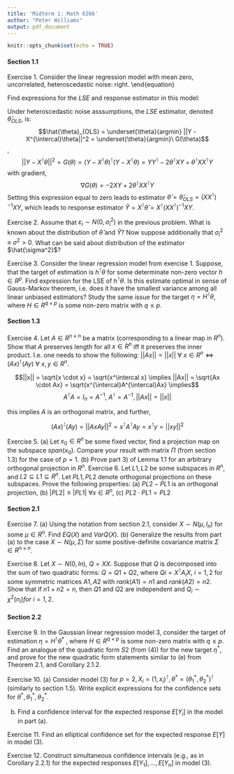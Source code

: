 ```yaml
---
title: 'Midterm 1: Math 6266'
author: "Peter Williams"
output: pdf_document
---
```


```r
knitr::opts_chunk$set(echo = TRUE)
```

#### Section 1.1
Exercise 1. Consider the linear regression model with mean zero, uncorrelated, heteroscedastic noise:
\begin{equation}
  Y_i = X_i^{\intercal}\theta + \varepsilon_i,\ for\ i=1,..,n,\ E\varepsilon_i = 0,\  
  cov(\varepsilon_j, \varepsilon_j)=\left\{
  \begin{array}{@{}ll@{}}
    \sigma_i^2, & \text{if}\ i=j \\
    0, & i \neq j
  \end{array}\right.
\end{equation}
 
Find expressions for the $LSE$ and response estimator in this model:

Under heteroscedastic noise asssumptions, the $LSE$ estimator, denoted $\hat{\theta}_{OLS}$, is: 
$$\hat{\theta}_{OLS} = \underset{\theta}{argmin} ||Y - X^{\intercal}\theta||^2 = \underset{\theta}{argmin}\ G(\theta)$$,
$$||Y - X^{\intercal}\theta||^2 = G(\theta) = (Y - X^{\intercal}\theta)^{\intercal}(Y - X^{\intercal}\theta) = YY^{\intercal} - 2\theta^{\intercal}XY + \theta^{\intercal}XX^{\intercal}Y$$ with gradient, $$\nabla G(\theta)  = -2XY + 2\theta^{\intercal}XX^{\intercal}Y$$ Setting this expression equal to zero leads to estimator $\hat{\theta}=\hat{\theta}_{OLS} = (XX^{\intercal})^{-1}XY$, which leads to response estimator $\hat{Y} = X^{\intercal}\hat{\theta} = X^{\intercal}(XX^{\intercal})^{-1}XY$.

Exercise 2.  Assume that $\varepsilon_i \sim N(0, \sigma_i^2)$ in the previous problem. What is known about the distribution of $\hat{\theta}$ and $\hat{Y}$? Now suppose additionally that $\sigma_i^2 \equiv \sigma^2 > 0$. What can be said about distribution of the estimator $\hat{\sigma^2}$?

Exercise 3. Consider the linear regression model from exercise 1. Suppose, that the target of
estimation is $h^{\intercal}\theta$ for some determinate non-zero vector $h\in R^p$. Find expression for the LSE of $h^{\intercal}\theta$. Is this estimate optimal in sense of Gauss-Markov theorem, i.e. does it have the smallest
variance among all linear unbiased estimators? Study the same issue for the target $\eta = H^{\intercal}\theta$, where 
$H \in R^{q \times p}$ is some non-zero matrix with $q \leq p$.


#### Section 1.3
Exercise 4. Let $A \in R^{n\times n}$ be a matrix (corresponding to a linear map in $R^n$). Show that $A$ preserves length for all $x \in R^n$ iff it preserves the inner product. I.e. one needs to show the following:
$||Ax|| = ||x||\  \forall\ x \in R^n \iff (Ax)^{\intercal}(Ay)\  \forall\  x,y \in R^n$.

$$||x|| = \sqrt{x \cdot x} = \sqrt{x^\intercal x} \implies ||Ax|| = \sqrt{Ax \cdot Ax} = \sqrt{x^{\intercal}A^{\intercal}Ax} \implies$$ 
$$ A^\intercal A = I_n = A^{-1},\ A^\intercal = A^{-1}, ||Ax|| = ||x||$$

this implies $A$ is an orthogonal matrix, and further, 

$$(Ax)^\intercal (Ay)  = ||AxAy||^2 = x^\intercal A^\intercal A y = x^\intercal y = ||xy||^2$$

Exercise 5. (a) Let $x_0 \in R^n$ be some fixed vector, find a projection map on the subspace $span(x_0)$. Compare your result with matrix $\Pi$ (from section 1.3) for the case of $p=1$.
(b) Prove part 3) of Lemma 1.1 for an arbitrary orthogonal projection in $R^n$.
Exercise 6. Let $L1, L2$ be some subspaces in $R^n$, and $L2 \subseteq L1 \subseteq R^n$. Let $PL1, PL2$ denote orthogonal projections on these subspaces. Prove the following properties:
(a) $PL2 - PL1$ is an orthogonal projection,
(b) $|PL2| \leq |PL1|\  \forall x \in R^n$,
(c) $PL2 \cdot PL1 = PL2$


#### Section 2.1
Exercise 7. (a) Using the notation from section 2.1, consider $X \sim N(\mu,I_n)$ for some $\mu \in R^n$. Find $E{Q(X)}$ and $Var{Q(X)}$.
(b) Generalize the results from part (a) to the case $X \sim N(\mu,\Sigma)$ for some positive-definite covariance matrix $\Sigma \in R^{n \times n}$.

Exercise 8. Let $X \sim N(0,In)$, $Q = X X$. Suppose that $Q$ is decomposed into the sum of
two quadratic forms: $Q = Q1 + Q2$, where $Qi = X^{\intercal}A_iX$, $i = 1, 2$ for some symmetric matrices $A1,A2$ with $rank(A1) = n1$ and $rank(A2) = n2$. Show that if $n1 + n2 = n$, then $Q1$ and $Q2$ are independent and $Q_i \sim \chi^2(n_i) for\  i = 1,2$.

#### Section 2.2

Exercise 9. In the Gaussian linear regression model 3, consider the target of estimation $\eta = H^{\intercal} \theta^*$ , where $H \in R^{q \times p}$ is some non-zero matrix with $q \leq p$. Find an analogue of the quadratic form $S2$ (from (4)) for the new target $\eta^{\ast}$, and prove for the new quadratic form statements similar to (e) from Theorem 2.1, and Corollary 2.1.2.

Exercise 10. (a) Consider model (3) for $p = 2, X_i = (1, x_i)^{\intercal}, \theta^{\ast} = (\theta_1^{\ast}, \theta_2^{\ast})^{\intercal}$ (similarly to section 1.5). Write explicit expressions for the confidence sets for $\theta^{\ast}, \theta_1^{\ast}, \theta_2^{\ast}$.

(b) Find a confidence interval for the expected response $E[Y_i]$ in the model in part (a).

Exercise 11. Find an elliptical confidence set for the expected response $E[Y]$ in model (3). 

Exercise 12. Construct simultaneous confidence intervals (e.g., as in Corollary 2.2.1) for the
expected responses $E[Y_1], . . . , E[Y_n]$ in model (3).
